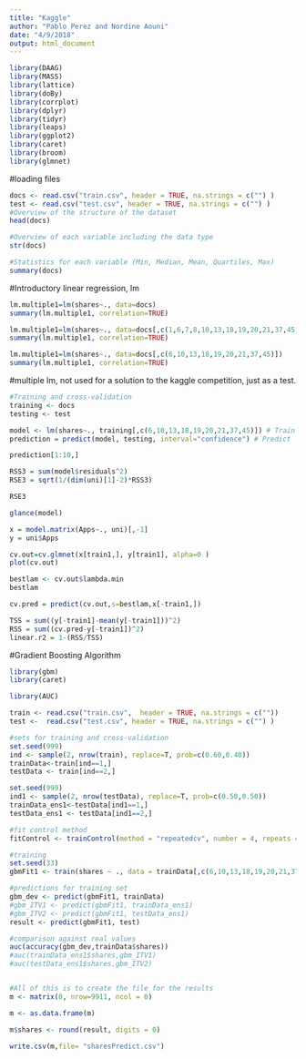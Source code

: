 ```yaml
---
title: "Kaggle"
author: "Pablo Perez and Nordine Aouni"
date: "4/9/2018"
output: html_document
---
```


```r
library(DAAG)
library(MASS)
library(lattice)
library(doBy)
library(corrplot)
library(dplyr)
library(tidyr)
library(leaps)
library(ggplot2)
library(caret)
library(broom)
library(glmnet)
```

#loading files
```r

docs <- read.csv("train.csv", header = TRUE, na.strings = c("") )
test <- read.csv("test.csv", header = TRUE, na.strings = c("") )
#Overview of the structure of the dataset
head(docs)

#Overview of each variable including the data type
str(docs)

#Statistics for each variable (Min, Median, Mean, Quartiles, Max)
summary(docs)

```


#Introductory linear regression, lm
```r
lm.multiple1=lm(shares~., data=docs)
summary(lm.multiple1, correlation=TRUE)

lm.multiple1=lm(shares~., data=docs[,c(1,6,7,8,10,13,18,19,20,21,37,45)])
summary(lm.multiple1, correlation=TRUE)

lm.multiple1=lm(shares~., data=docs[,c(6,10,13,18,19,20,21,37,45)])
summary(lm.multiple1, correlation=TRUE)
```

#multiple lm, not used for a solution to the kaggle competition, just as a test.
```r

#Training and cross-validation
training <- docs
testing <- test

model <- lm(shares~., training[,c(6,10,13,18,19,20,21,37,45)]) # Train model
prediction = predict(model, testing, interval="confidence") # Predict

prediction[1:10,]

RSS3 = sum(model$residuals^2)
RSE3 = sqrt(1/(dim(uni)[1]-2)*RSS3)

RSE3

glance(model)

x = model.matrix(Apps~., uni)[,-1]
y = uni$Apps

cv.out=cv.glmnet(x[train1,], y[train1], alpha=0 )
plot(cv.out)

bestlam <- cv.out$lambda.min
bestlam

cv.pred = predict(cv.out,s=bestlam,x[-train1,]) 

TSS = sum((y[-train1]-mean(y[-train1]))^2)
RSS = sum((cv.pred-y[-train1])^2)
linear.r2 = 1-(RSS/TSS)
```


#Gradient Boosting Algorithm
```r

library(gbm)
library(caret)

library(AUC)

train <- read.csv("train.csv",  header = TRUE, na.strings = c(""))
test <-  read.csv("test.csv", header = TRUE, na.strings = c("") )

#sets for training and cross-validation
set.seed(999)
ind <- sample(2, nrow(train), replace=T, prob=c(0.60,0.40))
trainData<-train[ind==1,]
testData <- train[ind==2,]

set.seed(999)
ind1 <- sample(2, nrow(testData), replace=T, prob=c(0.50,0.50))
trainData_ens1<-testData[ind1==1,]
testData_ens1 <- testData[ind1==2,]

#fit control method
fitControl <- trainControl(method = "repeatedcv", number = 4, repeats = 4)

#training
set.seed(33)
gbmFit1 <- train(shares ~ ., data = trainData[,c(6,10,13,18,19,20,21,37,45)], method = "gbm", trControl = fitControl,verbose = FALSE)

#predictions for training set
gbm_dev <- predict(gbmFit1, trainData) 
#gbm_ITV1 <- predict(gbmFit1, trainData_ens1)
#gbm_ITV2 <- predict(gbmFit1, testData_ens1)
result <- predict(gbmFit1, test)

#comparison against real values
auc(accuracy(gbm_dev,trainData$shares))
#auc(trainData_ens1$shares,gbm_ITV1)
#auc(testData_ens1$shares,gbm_ITV2)


#All of this is to create the file for the results
m <- matrix(0, nrow=9911, ncol = 0)

m <- as.data.frame(m)

m$shares <- round(result, digits = 0)

write.csv(m,file= "sharesPredict.csv")
```